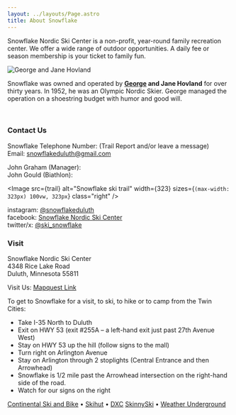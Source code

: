 ```yaml
---
layout: ../layouts/Page.astro
title: About Snowflake
---
```



Snowflake Nordic Ski Center is a non-profit, year-round family recreation center. 
We offer a wide range of outdoor opportunities. 
A daily fee or season membership is your ticket to family fun.

<Image src={georgeJane} alt="George and Jane Hovland" class="left" />

Snowflake was owned and operated by **[George](https://www.skinnyski.com/racing/articles/hovland.html) and Jane Hovland** for over thirty years. 
In 1952, he was an Olympic Nordic Skier. 
George managed the operation on a shoestring budget with humor and good will.

<br class="clearboth" />

### Contact Us

Snowflake Telephone Number: <Telephone number={SNOWFLAKE_TELEPHONE} /> (Trail Report and/or leave a message)<br />
Email: snowflakeduluth@gmail.com

John Graham (Manager): <Telephone number="218-355-1271" /><br />
John Gould (Biathlon): <Telephone number="218-269-2854" />

<Image
  src={trail}
  alt="Snowflake ski trail"
  width={323}
  sizes={`(max-width: 323px) 100vw, 323px`}
  class="right"
/>

instagram: [@snowflakeduluth](https://www.instagram.com/snowflakeduluth/)<br />
facebook: [Snowflake Nordic Ski Center](https://www.facebook.com/Snowflake-Nordic-Ski-Center-174225889273034/)<br />
twitter/x: [@ski_snowflake](https://twitter.com/ski_snowflake)

### Visit

Snowflake Nordic Ski Center<br />
4348 Rice Lake Road<br />
Duluth, Minnesota 55811

Visit Us: [Mapquest Link](https://www.mapquest.com/mq/4-BUpo)

To get to Snowflake for a visit, to ski, to hike or to camp from the Twin Cities:

- Take I-35 North to Duluth
- Exit on HWY 53 (exit #255A – a left-hand exit just past 27th Avenue West)
- Stay on HWY 53 up the hill (follow signs to the mall)
- Turn right on Arlington Avenue
- Stay on Arlington through 2 stoplights (Central Entrance and then Arrowhead)
- Snowflake is 1/2 mile past the Arrowhead intersection on the right-hand side of the road.
- Watch for our signs on the right

[Continental Ski and Bike](https://www.continentalski.com/) • [Skihut](https://www.theskihut.com/) • [DXC](http://www.duluthxc.com/)
[SkinnySki](https://www.skinnyski.com/) • [Weather Underground](https://www.wunderground.com/)
